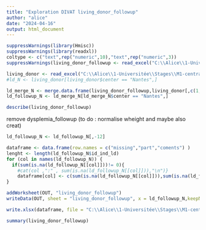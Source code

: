 ---
title: "Exploration DIVAT living_donor_followup"
author: "alice"
date: "2024-04-16"
output: html_document
---

```{r}
suppressWarnings(library(Hmisc))
suppressWarnings(library(readxl))
coltype <- c("text",rep("numeric",10),"text",rep("numeric",3))
suppressWarnings(living_donor_followup <- read_excel("C:\\Alice\\1-Universitée\\Stages\\M1-centrale\\DATAS\\ALICE_DATAS\\ALL_VARIABLES_KiTGENIE2024.xlsx", sheet = "living_donor_followup",na = "NA",col_types =coltype ))
```

```{r}
living_donor <- read_excel("C:\\Alice\\1-Universitée\\Stages\\M1-centrale\\DATAS\\ALICE_DATAS\\ALL_VARIABLES_KiTGENIE2024.xlsx", sheet = "living_donor",na = "NA")
#ld_N <- living_donor[living_donor$center == "Nantes",]
```

```{r}
ld_merge_N <- merge.data.frame(living_donor_followup,living_donor[,c(1,2)],by.x = "id_ind_ld",by.y = "id_ind_ld", all.x = TRUE)
ld_followup_N <- ld_merge_N[ld_merge_N$center == "Nantes",]
```

```{r}
describe(living_donor_followup)
```

remove dysplemia_followup (to do : normalise wheight and maybe also creat)
```{r}
ld_followup_N <- ld_followup_N[,-12]
```



```{r}
dataframe <- data.frame(row.names = c("missing","part","coments") )
lenght <- length(ld_followup_N$id_ind_ld)
for (col in names(ld_followup_N)) {
  if(sum(is.na(ld_followup_N[[col]]))!= 0){
    #cat(col ,":" , sum(is.na(ld_followup_N[[col]])),"\n")}
    dataframe[col] <- c(sum(is.na(ld_followup_N[[col]])),sum(is.na(ld_followup_N[[col]]))/lenght,"random")}
}
```


```{r}
addWorksheet(OUT, "living_donor_followup")
writeData(OUT, sheet = "living_donor_followup", x = ld_followup_N,keepNA = TRUE)
```

```{r}
write.xlsx(dataframe, file = "C:\\Alice\\1-Universitée\\Stages\\M1-centrale\\DATAS\\Describe\\explore\\explore_NA.xlsx",sheetName = "living_donor_followup2", append = TRUE)
```

```{r}
summary(living_donor_followup)
```

